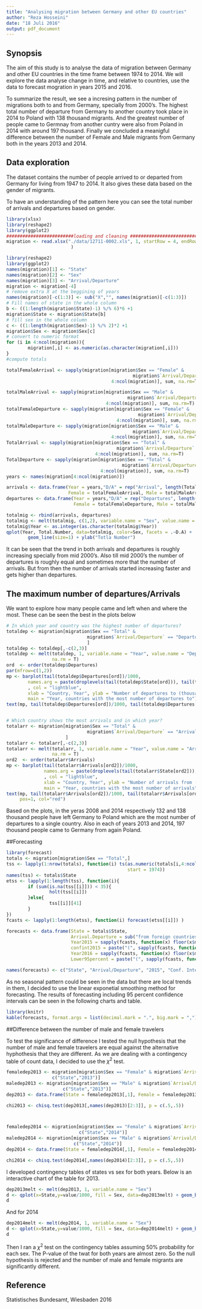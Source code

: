 ```yaml
---
title: "Analysing migration between Germany and other EU countries"
author: "Reza Hosseini"
date: "18 Juli 2016"
output: pdf_document
---
```

## Synopsis
The aim of this study is to analyse the data of migration between Germany and other EU countries in the time frame between 1974 to 2014. We will explore the data analyse change in time, and relative to countries, use the data to forecast mogration in years 2015 and 2016.

To summarize the result, we see a incresing pattern in the number of migrations both to and from Germany, specially from 2000's. The highest total number of departure from Germany to another country took place in 2014 to Poland with 138 thousand migrants. And the greatest number of people came to Germnay from another cuntry were also from Poland in 2014 with around 197 thousand. Finally we concluded a meanigful difference between the number of Female and Male migrants from Germany both in the years 2013 and 2014.

## Data exploration
The dataset contains the number of people arrived to  or departed from Germany for living from 1947 to 2014. It also gives these data based on the gender of migrants.

To have an understanding of the pattern here you can see the total number of arrivals and departures based on gender. 
```r
library(xlsx)
library(reshape2)
library(ggplot2)
#########################loading and cleaning ##############################
migration <- read.xlsx("./data/12711-0002.xls", 1, startRow = 4, endRow = 166
                        )
```

```r
library(reshape2)
library(ggplot2)
names(migration)[1] <- "State"
names(migration)[2] <- "Sex"
names(migration)[3] <- "Arrival/Departure"
migration <- migration[-4]
# remove extra X at the beggining of years
names(migration)[-c(1:3)] <- sub("X","", names(migration)[-c(1:3)])
# Fill names of state in the whole column
b <- ((1:length(migration$State)-1) %/% 6)*6 +1 
migration$State <- migration$State[b]
# fill sex in the whole column
c <- ((1:length(migration$Sex)-1) %/% 2)*2 +1 
migration$Sex <- migration$Sex[c]
# convert to numeric format
for (i in 4:ncol(migration)){
        migration[,i] <- as.numeric(as.character(migration[,i]))
}
#compute totals

totalFemaleArrival <- sapply(migration[migration$Sex == "Female" &
                                               migration$`Arrival/Departure` == "Arrivals from foreign countries",
                                       4:ncol(migration)], sum, na.rm=T)

totalMaleArrival <- sapply(migration[migration$Sex == "Male" &
                                             migration$`Arrival/Departure` == "Arrivals from foreign countries",
                                     4:ncol(migration)], sum, na.rm=T)
totalFemaleDeparture <- sapply(migration[migration$Sex == "Female" &
                                                 migration$`Arrival/Departure` == "Departures to foreign countries",
                                         4:ncol(migration)], sum, na.rm=T)
totalMaleDeparture <- sapply(migration[migration$Sex == "Male" &
                                               migration$`Arrival/Departure` == "Departures to foreign countries",
                                       4:ncol(migration)], sum, na.rm=T)
TotalArrival <- sapply(migration[migration$Sex == "Total" &
                                         migration$`Arrival/Departure` == "Arrivals from foreign countries",
                                 4:ncol(migration)], sum, na.rm=T)                                       
TotalDeparture <- sapply(migration[migration$Sex == "Total" &
                                           migration$`Arrival/Departure` == "Departures to foreign countries",
                                   4:ncol(migration)], sum, na.rm=T)
years <- names(migration[4:ncol(migration)])

arrivals <- data.frame(Year = years,"D/A" = rep("Arrival", length(TotalArrival)), 
                       Female = totalFemaleArrival, Male = totalMaleArrival, Total = TotalArrival)
departures <- data.frame(Year = years,"D/A" = rep("Departures", length(TotalDeparture)), 
                         Female = totalFemaleDeparture, Male = totalMaleDeparture, Total = TotalDeparture)

totalmig <- rbind(arrivals, departures)
totalmig <- melt(totalmig, c(1,2), variable.name = "Sex", value.name = "Total.Number")
totalmig$Year <- as.integer(as.character(totalmig$Year))
qplot(Year, Total.Number, data=totalmig, color=Sex, facets = .~D.A) + 
        geom_line(size=1) + ylab("Totla Number")
```

It can be seen that the trend in both arrivals and departures is roughly increasing specially from mid 2000's. Also
till mid 2000's the number of departures is roughly equal and sometimes more that the number of arrivals. But from then the number of arrivals started increasing faster and gets higher than departures.

## The maximum number of departures/Arrivals
We want to explore how many people came and left when and where the most. These can be seen the best in the plots below

```r
# In which year and country was the highest number of departures?
totaldep <- migration[migration$Sex == "Total" & 
                              migration$`Arrival/Departure` == "Departures to foreign countries",
                              ]
totaldep <- totaldep[,-c(2,3)]
totaldep <- melt(totaldep, 1, variable.name = "Year", value.name = "Departures",
                 na.rm = T)
ord  <- order(totaldep$Departures)
par(mfrow=c(1,2))
mp <- barplot(tail(totaldep$Departures[ord])/1000, 
        names.arg = paste(droplevels(tail(totaldep$State[ord])), tail(totaldep$Year[ord]), sep = "\n")
        , col = "lightblue",
        xlab = "Country, Year", ylab = "Number of departures to (thousand)", 
        main = "Year, countries with the most number of departures to")
text(mp, tail(totaldep$Departures[ord])/1000, tail(totaldep$Departures[ord])%/%1000, pos=1, col="red")


# Which country shows the most arrivals and in which year?
totalarr <- migration[migration$Sex == "Total" & 
                              migration$`Arrival/Departure` == "Arrivals from foreign countries",
                      ]
totalarr <- totalarr[,-c(2,3)]
totalarr <- melt(totalarr, 1, variable.name = "Year", value.name = "Arrivals",
                 na.rm = T)
ord2  <- order(totalarr$Arrivals)
mp <- barplot(tail(totalarr$Arrivals[ord2])/1000, 
              names.arg = paste(droplevels(tail(totalarr$State[ord2])), tail(totalarr$Year[ord2]), sep = "\n")
              , col = "lightblue",
              xlab = "Country, Year", ylab = "Number of arrivals from (thousand)", 
              main = "Year, countries with the most number of arrivals")
text(mp, tail(totalarr$Arrivals[ord2])/1000, tail(totalarr$Arrivals[ord2])%/%1000, 
     pos=1, col="red")
```

Based on the plots, in the yeras 2008 and 2014 respectively 132 and 138 thousand people have left Germany to Poland which are the most number of departures to a single country.
Also in each of years 2013 and 2014, 197 thousand people came to Germany from again Poland.

##Forecasting

```r
library(forecast)
totals <- migration[migration$Sex == "Total",]
tss <- lapply(1:nrow(totals), function(i) ts(as.numeric(totals[i,4:ncol(totals)]),
                                             start = 1974))
names(tss) <- totals$State
etss <- lapply(1:length(tss), function(i){
        if (sum(is.na(tss[[i]])) < 35){
                holt(tss[[i]])
        }else{
                tss[[i]][41]
        }
}) 
fcasts <- lapply(1:length(etss), function(i) forecast(etss[[i]]) )

forecasts <- data.frame(State = totals$State,  
                        Arrival.Departure = sub("from foreign countries|to foreign countries", "", totals$`Arrival/Departure`),
                        Year2015 = sapply(fcasts, function(x) floor(x$mean[1])),
                        confint2015 = paste("(", sapply(fcasts, function(x) floor(x$lower[1,1])),",",sapply(fcasts, function(x) floor(x$upper[1,1])), ")", sep=""),
                        Year2016 = sapply(fcasts, function(x) floor(x$mean[2])),
                        Lower95percent = paste("(", sapply(fcasts, function(x) floor(x$lower[1,1])),",",sapply(fcasts, function(x) floor(x$upper[1,1])), ")", sep=""))

names(forecasts) <- c("State", "Arrival/Departure", "2015", "Conf. Interval", "2016", "Conf. Interval")
```

 As no seasonal pattern could be seen in the data but there are local trends in them, I decided to use the linear exponetial smoothing method for forecasting. The results of forecasting including 95 percent confidence intervals can be seen in the following charts and table. 

<!--```{r , echo=F}
inputPanel(
        selectInput("country", label = "Country",
                    choices = as.character(unique(totals$State))),
        selectInput("da", label = "Departure/Arrival", width = 800,
                    choices = as.character(unique(totals$`Arrival/Departure`)))
)
renderPlot({
        autoplot(fcasts[[grep(input$country,
        totals$State)[grep(input$da,totals$`Arrival/Departure`)[1]]]]) + ggtitle(paste("Forecast of", input$da, "for", input$country)) +
                xlab(paste("Forecast of departures for 2015:", floor(fcasts[[grep(input$country,
        totals$State)[grep(input$da,totals$`Arrival/Departure`)[1]]]]$mean[1]), "and for", "2016:", floor(fcasts[[grep(input$country,
        totals$State)[grep(input$da,totals$`Arrival/Departure`)[1]]]]$mean[2]) ))
})
```-->

```r
library(knitr)
kable(forecasts, format.args = list(decimal.mark = ".", big.mark = ","), align = "l",caption = "Forecast of the number of arrivals and departures to and from Germany")
```


##Difference between the number of male and female travelers

To test the significance of difference I tested the null hypothesis that the number of male and female travelers are equal against the alternative hyphothesis that they are different. 
As we are dealing with a contingency table of count data, I decided to use the $\chi^2$ test. 


```r
femaledep2013 <- migration[migration$Sex == "Female" & migration$`Arrival/Departure` == "Departures to foreign countries",
                 c("State","2013")]
maledep2013 <- migration[migration$Sex == "Male" & migration$`Arrival/Departure` == "Departures to foreign countries",
                     c("State","2013")]
dep2013 <- data.frame(State = femaledep2013[,1], Female = femaledep2013[,2], Male = maledep2013[,2])

chi2013 <- chisq.test(dep2013[,names(dep2013)[2:3]], p = c(.5,.5))



femaledep2014 <- migration[migration$Sex == "Female" & migration$`Arrival/Departure` == "Departures to foreign countries",
                           c("State","2014")]
maledep2014 <- migration[migration$Sex == "Male" & migration$`Arrival/Departure` == "Departures to foreign countries",
                         c("State","2014")]
dep2014 <- data.frame(State = femaledep2014[,1], Female = femaledep2014[,2], Male = maledep2014[,2])

chi2014 <- chisq.test(dep2014[,names(dep2014)[2:3]], p = c(.5,.5))
```

I developed contingency tables of states vs sex for both years. Below is an interactive chart of the table for 2013.

```r
dep2013melt <- melt(dep2013, 1, variable.name = "Sex")
d <- qplot(x=State,y=value/1000, fill = Sex, data=dep2013melt) + geom_bar(stat="identity") + coord_flip() + ylab("Number (thousand)") + ggtitle("Female and Male immigrant from Germany in 2013")
d
```

And for 2014

```r
dep2014melt <- melt(dep2014, 1, variable.name = "Sex")
d <- qplot(x=State,y=value/1000, fill = Sex, data=dep2014melt) + geom_bar(stat="identity") + coord_flip() + ylab("Number (thousand)") + ggtitle("Female and Male immigrant from Germany in 2014")
d
```

Then I ran a $\chi^2$ test on the contingency tables assuming 50% probability for each sex. The P-value of the twat for both years are almost zero. So the null hypothesis is rejected and the number of male and female migrants are significantly different.

## Reference
Statistisches Bundesamt, Wiesbaden 2016
